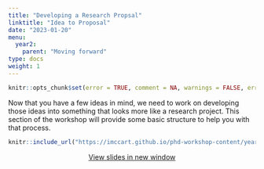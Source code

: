```yaml
---
title: "Developing a Research Propsal"
linktitle: "Idea to Proposal"
date: "2023-01-20"
menu:
  year2:
    parent: "Moving forward"
type: docs
weight: 1
---
```


```r
knitr::opts_chunk$set(error = TRUE, comment = NA, warnings = FALSE, errors = FALSE, messages = FALSE, tidy = FALSE, echo = FALSE)
```

Now that you have a few ideas in mind, we need to work on developing those ideas into something that looks more like a research project. This section of the workshop will provide some basic structure to help you with that process.

<center>

```r
knitr::include_url("https://imccart.github.io/phd-workshop-content/year2/moving-forward.html")
```


<p><a class="btn btn-primary btn-lg" target="_blank" href="https://imccart.github.io/phd-workshop-content/year2/moving-forward.html"><i class="fas fa-external-link-alt"></i> View slides in new window</a></p>

</center>
